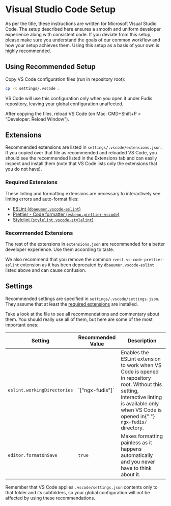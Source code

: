 
<Meta title="Documentation/Development/Tooling/Setup VS Code" />

# Visual Studio Code Setup

As per the title, these instructions are written for Microsoft Visual Studio Code. The setup described here ensures a smooth and uniform developer experience along with consistent code. If you deviate from this setup, please make sure you understand the goals of our common workflow and how your setup achieves them. Using this setup as a basis of your own is highly recommended.

## Using Recommended Setup

Copy VS Code configuration files (run in repository root):

```bash
cp -R settings/.vscode .
```

VS Code will use this configuration only when you open it under Fudis repository, leaving your global configuration unaffected.

After copying the files, reload VS Code (on Mac: CMD+Shift+P > "Developer: Reload Window").

## Extensions

Recommended extensions are listed in `settings/.vscode/extensions.json`. If you copied over that file as recommended and reloaded VS Code, you should see the recommended listed in the Extensions tab and can easily inspect and install them (note that VS Code lists only the extensions that you do not have).

### Required Extensions

These linting and formatting extensions are necessary to interactively see linting errors and auto-format files:

- [ESLint (`dbaeumer.vscode-eslint`)](https://marketplace.visualstudio.com/items?itemName=dbaeumer.vscode-eslint)
- [Prettier - Code formatter (`esbenp.prettier-vscode`)](https://marketplace.visualstudio.com/items?itemName=esbenp.prettier-vscode)
- [Stylelint (`stylelint.vscode-stylelint`)](https://marketplace.visualstudio.com/items?itemName=stylelint.vscode-stylelint)

### Recommended Extensions

The rest of the extensions in `extensions.json` are recommended for a better developer experience. Use them according to taste.

We also recommend that you remove the common `rvest.vs-code-prettier-eslint` extension as it has been deprecated by `dbaeumer.vscode-eslint` listed above and can cause confusion.

## Settings

Recommended settings are specified in `settings/.vscode/settings.json`. They assume that at least the [required extensions](#required-extensions) are installed.

Take a look at the file to see all recommendations and commentary about them. You should really use all of them, but here are some of the most important ones:

<table>
  <thead>
    <tr>
      <th>Setting</th>
      <th>Recommended Value</th>
      <th>Description</th>
    </tr>
  </thead>
  <tbody>
    <tr>
      <td>
        <code>eslint.workingDirectories</code>
      </td>
      <td>`["ngx-fudis"]`</td>
      <td>
        Enables the ESLint extension to work when VS Code is opened in repository root. Without this
        setting, interactive linting is available only when VS Code is opened in{" "}
        <code>ngx-fudis/</code> directory.
      </td>
    </tr>
    <tr>
      <td>
        <code>editor.formatOnSave</code>
      </td>
      <td>
        <code>true</code>
      </td>
      <td>
        Makes formatting painless as it happens automatically and you never have to think about it.
      </td>
    </tr>
  </tbody>
</table>

Remember that VS Code applies `.vscode/settings.json` contents only to that folder and its subfolders, so your global configuration will not be affected by using these recommendations.
